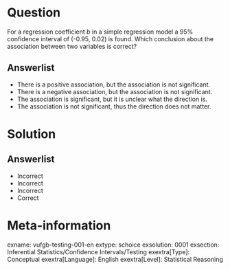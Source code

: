 Question
========
  
For a regression coefficient *b* in a simple regression model a 95% confidence interval of (-0.95, 0.02) is found. Which conclusion about the association between two variables is correct?

  
Answerlist
----------
* There is a positive association, but the association is not significant.
* There is a negative association, but the association is not significant.
* The association is significant, but it is unclear what the direction is.
* The association is not significant, thus the direction does not matter.

Solution
========

Answerlist
----------
* Incorrect
* Incorrect
* Incorrect
* Correct

Meta-information
================
exname: vufgb-testing-001-en
extype: schoice
exsolution: 0001
exsection: Inferential Statistics/Confidence Intervals/Testing
exextra[Type]: Conceptual
exextra[Language]: English
exextra[Level]: Statistical Reasoning